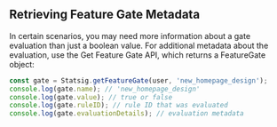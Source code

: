 ## Retrieving Feature Gate Metadata

In certain scenarios, you may need more information about a gate evaluation than just a boolean value. For additional metadata about the evaluation, use the Get Feature Gate API, which returns a FeatureGate object:

```javascript
const gate = Statsig.getFeatureGate(user, 'new_homepage_design');
console.log(gate.name); // 'new_homepage_design'
console.log(gate.value); // true or false
console.log(gate.ruleID); // rule ID that was evaluated
console.log(gate.evaluationDetails); // evaluation metadata
```


